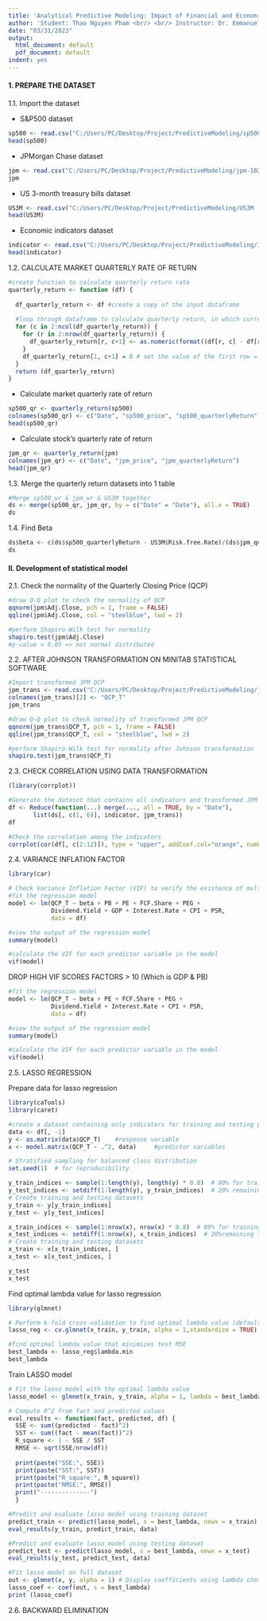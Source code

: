 ---
title: 'Analytical Predictive Modeling: Impact of Financial and Economic Indicators on Stock'
author: 'Student: Thao Nguyen Pham <br/> <br/> Instructor: Dr. Emmanuel Thompson'
date: "03/31/2023"
output:
  html_document: default
  pdf_document: default
indent: yes
---
#### **1. PREPARE THE DATASET**

1.1. Import the dataset

* S&P500 dataset 

```{r}
sp500 <- read.csv("C:/Users/PC/Desktop/Project/PredictiveModeling/sp500-1022 (Used).csv")
head(sp500)
```

* JPMorgan Chase dataset 

```{r}
jpm <- read.csv("C:/Users/PC/Desktop/Project/PredictiveModeling/jpm-1022 (Used).csv")
jpm
```

* US 3-month treasury bills dataset 

```{r}
US3M <- read.csv("C:/Users/PC/Desktop/Project/PredictiveModeling/US3M (Used).csv", fileEncoding = 'UTF-8-BOM')
head(US3M)
```

* Economic indicators dataset 

```{r}
indicator <- read.csv("C:/Users/PC/Desktop/Project/PredictiveModeling/Indicators (Used).csv", fileEncoding = 'UTF-8-BOM')
head(indicator)
```

1.2. CALCULATE MARKET QUARTERLY RATE OF RETURN 

```{r}
#create function to calculate quarterly return rate
quarterly_return <- function (df) {
  
  df_quarterly_return <- df #create a copy of the input dataframe
  
  #loop through dataframe to calculate quarterly return, in which current quarter return = ((current price - previous price)/previous price)*100
  for (c in 2:ncol(df_quarterly_return)) {
    for (r in 2:nrow(df_quarterly_return)) {
      df_quarterly_return[r, c+1] <- as.numeric(format((df[r, c] - df[r-1, c])/df[r-1, c]*100), digits = 4)
    }
    df_quarterly_return[1, c+1] = 0 # set the value of the first row = 0 
  }
  return (df_quarterly_return)
}
```

* Calculate market quarterly rate of return
```{r}
sp500_qr <- quarterly_return(sp500)
colnames(sp500_qr) <- c("Date", "sp500_price", "sp500_quarterlyReturn")
head(sp500_qr)
```

* Calculate stock's quarterly rate of return
```{r}
jpm_qr <- quarterly_return(jpm)
colnames(jpm_qr) <- c("Date", "jpm_price", "jpm_quarterlyReturn")
head(jpm_qr)
```

1.3. Merge the quarterly return datasets into 1 table

```{r}
#Merge sp500_wr & jpm_wr & US3M together
ds <- merge(sp500_qr, jpm_qr, by = c("Date" = "Date"), all.x = TRUE)
ds
```

1.4. Find Beta

```{r}
ds$beta <- c(ds$sp500_quarterlyReturn - US3M$Risk.free.Rate)/(ds$jpm_quarterlyReturn - US3M$Risk.free.Rate)
ds
```

#### **II. Development of statistical model**

2.1. Check the normality of the Quarterly Closing Price (QCP)

```{r}
#draw Q-Q plot to check the normality of QCP
qqnorm(jpm$Adj.Close, pch = 1, frame = FALSE)
qqline(jpm$Adj.Close, col = "steelblue", lwd = 2)
```

```{r}
#perform Shapiro-Wilk test for normality
shapiro.test(jpm$Adj.Close) 
#p-value < 0.05 => not normal distributed
```

2.2. AFTER JOHNSON TRANSFORMATION ON MINITAB STATISTICAL SOFTWARE

```{r}
#Import transformed JPM QCP
jpm_trans <- read.csv("C:/Users/PC/Desktop/Project/PredictiveModeling/jpm_trans.csv", fileEncoding = 'UTF-8-BOM')
colnames(jpm_trans)[2] <- "QCP_T"
jpm_trans
```

```{r}
#draw Q-Q plot to check normality of transformed JPM QCP
qqnorm(jpm_trans$QCP_T, pch = 1, frame = FALSE)
qqline(jpm_trans$QCP_T, col = "steelblue", lwd = 2)
```

```{r}
#perform Shapiro-Wilk test for normality after Johnson transformation
shapiro.test(jpm_trans$QCP_T) 
```

2.3. CHECK CORRELATION USING DATA TRANSFORMATION

```{r}
(library(corrplot))
```

```{r}
#Generate the dataset that contains all indicators and transformed JPM QCP
df <- Reduce(function(...) merge(..., all = TRUE, by = "Date"),
       list(ds[, c(1, 6)], indicator, jpm_trans))
df
```

```{r}
#Check the correlation among the indicators
corrplot(cor(df[, c(2:12)]), type = "upper", addCoef.col="orange", number.cex=0.75)
``` 

2.4. VARIANCE INFLATION FACTOR

```{r}
library(car)  
```

```{r}
# Check Variance Inflation Factor (VIF) to verify the existence of multicollinearity among attributable indicators
#fit the regression model
model <- lm(QCP_T ~ beta + PB + PE + FCF.Share + PEG + 
            Dividend.Yield + GDP + Interest.Rate + CPI + PSR,
            data = df)

#view the output of the regression model
summary(model)

#calculate the VIF for each predictor variable in the model
vif(model)
```

DROP HIGH VIF SCORES FACTORS > 10 (Which is GDP & PB)
```{r}
#fit the regression model
model <- lm(QCP_T ~ beta + PE + FCF.Share + PEG + 
            Dividend.Yield + Interest.Rate + CPI + PSR,
            data = df)

#view the output of the regression model
summary(model)

#calculate the VIF for each predictor variable in the model
vif(model)
```

2.5. LASSO REGRESSION

Prepare data for lasso regression
```{r}
library(caTools)
library(caret)
```

```{r}
#create a dataset containing only indicators for training and testing purpose
data <- df[, -1]
y <- as.matrix(data$QCP_T)    #response variable
x <- model.matrix(QCP_T ~ .^2, data)     #predictor variables

# Stratified sampling for balanced class distribution
set.seed(1)  # for reproducibility

y_train_indices <- sample(1:length(y), length(y) * 0.8)  # 80% for training
y_test_indices <- setdiff(1:length(y), y_train_indices)  # 20% remaining for testing
# Create training and testing datasets
y_train <- y[y_train_indices]
y_test <- y[y_test_indices]

x_train_indices <- sample(1:nrow(x), nrow(x) * 0.8)  # 80% for training
x_test_indices <- setdiff(1:nrow(x), x_train_indices)  # 20%remaining for testing
# Create training and testing datasets
x_train <- x[x_train_indices, ]
x_test <- x[x_test_indices, ]

y_test
x_test
```

Find optimal lambda value for lasso regression
```{r}
library(glmnet)
```

```{r}
# Perform k-fold cross-validation to find optimal lambda value (default nfolds = 10)
lasso_reg <- cv.glmnet(x_train, y_train, alpha = 1,standardize = TRUE) 

#find optimal lambda value that minimizes test MSE
best_lambda <- lasso_reg$lambda.min
best_lambda
```

Train LASSO model

```{r}
# Fit the lasso model with the optimal lambda value
lasso_model <- glmnet(x_train, y_train, alpha = 1, lambda = best_lambda, standardize = TRUE)

# Compute R^2 from fact and predicted values
eval_results <- function(fact, predicted, df) {
  SSE <- sum((predicted - fact)^2)
  SST <- sum((fact - mean(fact))^2)
  R_square <- 1 - SSE / SST
  RMSE <- sqrt(SSE/nrow(df)) 
  
  print(paste("SSE:", SSE))
  print(paste("SST:", SST))
  print(paste("R_square:", R_square))
  print(paste("RMSE:", RMSE))
  print("--------------")
  }

#Predict and evaluate lasso model using training dataset
predict_train <- predict(lasso_model, s = best_lambda, newx = x_train)
eval_results(y_train, predict_train, data)

#Predict and evaluate lasso model using testing dataset
predict_test <- predict(lasso_model, s = best_lambda, newx = x_test)
eval_results(y_test, predict_test, data)

#Fit lasso model on full dataset
out <- glmnet(x, y, alpha = 1) # Display coefficients using lambda chosen by CV
lasso_coef <- coef(out, s = best_lambda)
print (lasso_coef)
```

2.6. BACKWARD ELIMINATION
```{r}
```